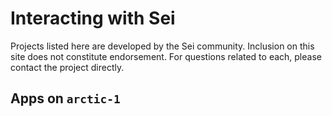 
# Interacting with Sei

<Callout type="warning" emoji="⚠️">
  Projects listed here are developed by the Sei community. Inclusion on this
  site does not constitute endorsement. For questions related to each, please
  contact the project directly.
</Callout>

## Apps on `arctic-1`

<Cards>
  <Card
    title="Camel"
    description="Sei's Liquidity Oasis"
    href="https://camel-finance-dev.vercel.app/?_vercel_share=omIuT4Za4DTvYd1NUwcPDzwMtJsEGPvX"
    image={camelLogo}
  />
  <Card
    title="Gamblino"
    description="GambleFi protocol covering crypto, sportsbook and classic games of chance"
    href="https://gamblino-staging-git-feature-gam-252-pr-2d8410-nima-enterprises.vercel.app/games/market-minds"
    image={gamblinoLogo}
  />
  <Card
    title="DragonSwap"
    description="The Native DEX on SEI"
    href="https://test.dragonswap.app/"
    image={dragonswapLogo}
  />
</Cards>
